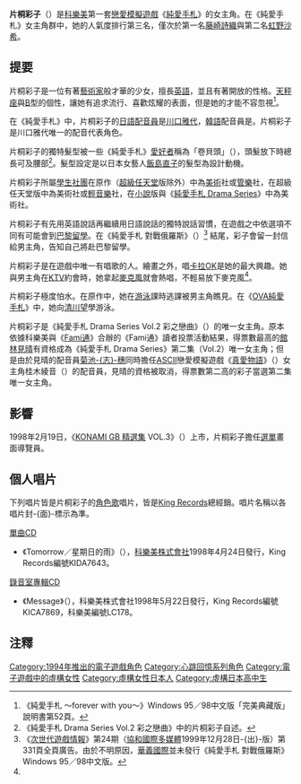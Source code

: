 {{noteTA
|1=zh-cn:心跳回忆系列; zh-tw:純愛手札系列; zh-hk:心跳回憶系列;
|2=zh-cn:心跳回忆; zh-tw:純愛手札; zh-hk:心跳回憶;
|3=zh-cn:养成游戏; zh-tw:養成遊戲; zh-hk:育成遊戲;
}}

{{Infobox animanga character
| name         = 片桐彩子
| series       = 《[[心跳回忆_(游戏)|純愛手札]]》女主角
| image        = Ayako Katagiri on Tokimeki Memorial Sega Saturn omake card.png
| imagesize    = 180px
| caption      = 《純愛手札 〜forever with you〜》（{{lang|ja|ときめきメモリアル 〜forever with you〜}}）[[SEGA_Saturn|SEGA Saturn]]版附贈的片桐彩子圖卡用圖
| first        = 女主角已登場人數3人以下時藝術50以上，或女主角已登場人數3人以上時藝術65以上，在平日學習藝術
| last         = 
| creator      = 人物設計：[[小倉雅史|小倉雅史]]
| voiced by    = {{flagicon|JPN}} [[川口雅代|川口雅代]]<br>{{flagicon|KOR}} {{tsl|ko|김효선|}}
| oaux1 name   = 
| oaux1        = 
| nickname     = 
| alias        = 
| age          = 
| gender       = 女
| species      = 人類
| height       = 159公分
| weight       = 
| born         = 9月30日
| death        = 
| nationality  = {{JPN}}
| class        = 
| occupation   = [[高中|高中]][[學生|學生]]
| title        = 
| relatives    = 
| divider      = yes
| paux1 name   = 星座
| paux1        = [[天秤座|天秤座]]
| paux2 name   = 血型
| paux2        = [[B型|B型]]
| paux3 name   = 三圍
| paux3        = 1995年：B86/W60/H86<br>1996年：B86/W59/H86<br>1997年：B86/W60/H87
| paux4 name   = 
| paux4        = 
| aux1 name    = [[萌屬性|萌屬性]]
| aux1         = 長髮
| aux2 name    = 興趣
| aux2         = 繪畫、唱[[卡拉OK|卡拉OK]]
| aux3 name    = 喜歡的食物
| aux3         = [[漢堡_(食物)|漢堡]]
| aux4 name    = 所屬[[學生社團|學生社團]]
| aux4         = [[美術|美術]]社或[[管樂|管樂]]社（[[超級任天堂|超級任天堂]]版改為[[輕音樂|輕音樂]]社）
| aux5 name    = -{出}-路
| aux5         = 依遊戲中的選項不同，可能會到[[巴黎|巴黎]][[留學|留學]]。
}}

{{Japanese
| japanese = 片桐 彩子
| kana = かたぎり あやこ
| romaji = Katagiri Ayako
|}}

'''片桐彩子'''（{{lang|ja|片桐彩子}}）是[[科樂美|科樂美]]第一套[[戀愛模擬遊戲|戀愛模擬遊戲]]《[[心跳回忆_(游戏)|純愛手札]]》的女主角。在《純愛手札》女主角群中，她的人氣度排行第三名，僅次於第一名[[藤崎詩織|藤崎詩織]]與第二名[[虹野沙希|虹野沙希]]。

==提要==
片桐彩子是一位有著[[藝術家|藝術家]]般才華的少女，擅長[[英語|英語]]，並且有著開放的性格。[[天秤座|天秤座]]與[[B型|B型]]的個性，讓她有追求流行、喜歡炫耀的表面，但是她的才能不容忽視<ref name="完美典藏版說明書第52頁">《純愛手札 〜forever with you〜》Windows 95／98中文版「完美典藏版」說明書第52頁。</ref>。

在《純愛手札》中，片桐彩子的[[日語|日語]][[配音員|配音員]]是[[川口雅代|川口雅代]]，[[韓語|韓語]]配音員是{{tsl|ko|김효선|}}。片桐彩子是川口雅代唯一的配音代表角色。

片桐彩子的獨特髮型被一些《純愛手札》[[愛好者|愛好者]]稱為「卷貝頭」（{{lang|ja|巻貝ヘア}}），頭髮放下時總長可及腰部<ref>《純愛手札 Drama Series Vol.2 彩之戀曲》中的片桐彩子自述。</ref>。髮型設定是以日本女藝人[[飯島直子|飯島直子]]的髮型為設計動機。

片桐彩子所屬[[學生社團|學生社團]]在原作（[[超級任天堂|超級任天堂]]版除外）中為[[美術|美術]]社或[[管樂|管樂]]社，在超級任天堂版中為美術社或[[輕音樂|輕音樂]]社，在[[小說|小說]]版與《[[純愛手札_Drama_Series|純愛手札 Drama Series]]》中為美術社。

片桐彩子有先用英語說話再繼續用日語說話的獨特說話習慣，在遊戲之中依選項不同有可能會到[[巴黎|巴黎]][[留學|留學]]。在《純愛手札 對戰俄羅斯》（{{lang|ja|ときめきメモリアル対戦ぱずるだま}}）<ref>《[[次世代遊戲情報|次世代遊戲情報]]》第24期（[[協和國際多媒體|協和國際多媒體]]1999年12月28日-{出}-版）第331頁全頁廣告。由於不明原因，[[華義國際|華義國際]]並未發行《純愛手札 對戰俄羅斯》Windows 95／98中文版。</ref> 結尾，彩子會留一封信給男主角，告知自己將赴巴黎留學。

片桐彩子是在遊戲中唯一有唱歌的人。繪畫之外，唱[[卡拉OK|卡拉OK]]是她的最大興趣。她與男主角在[[卡拉OK|KTV]]約會時，她拿起[[麥克風|麥克風]]就會熱唱，不輕易放下麥克風<ref name="完美典藏版說明書第52頁" />。

片桐彩子極度怕水。在原作中，她在[[游泳|游泳]]課時逃課被男主角瞧見。在《[[OVA純愛手札|OVA純愛手札]]》中，她向[[清川望|清川望]]學游泳。

片桐彩子是《純愛手札 Drama Series Vol.2 彩之戀曲》（{{lang|ja|ときめきメモリアルドラマシリーズ Vol.2 彩のラブソング}}）的唯一女主角。原本依據科樂美與《[[Fami通|Fami通]]》合辦的《Fami通》讀者投票活動結果，得票數最高的[[館林見晴|館林見晴]]有資格成為《純愛手札 Drama Series》第二集（Vol.2）唯一女主角；但是由於見晴的配音員[[菊池志穗|菊池-{志}-穗]]同時擔任[[ASCII_(公司)|ASCII]]戀愛模擬遊戲《[[真愛物語|真愛物語]]》（{{lang|ja|トゥルー・ラブストーリー}}）女主角桂木綾音（{{lang|ja|桂木綾音}}）的配音員，見晴的資格被取消，得票數第二高的彩子當選第二集唯一女主角。

==影響==
1998年2月19日，《[[KONAMI_GB_精選集|KONAMI GB 精選集]] VOL.3》（{{lang|ja|コナミGBコレクション VOL.3}}）上市，片桐彩子擔任[[選單|選單]]畫面導覽員。

==個人唱片==
下列唱片皆是片桐彩子的[[角色歌|角色歌]]唱片，皆是[[King_Records|King Records]]總經銷。唱片名稱以各唱片封-{面}-標示為準。
;[[單曲|單曲]][[CD|CD]]
*《Tomorrow／星期日的雨》（{{lang|ja|Tomorrow／日曜の雨のように}}），[[科樂美株式會社|科樂美株式會社]]1998年4月24日發行，King Records編號KIDA7643。
;[[錄音室專輯|錄音室專輯]]CD
*《Message》（{{lang|ja|Message}}），科樂美株式會社1998年5月22日發行，King Records編號KICA7869，科樂美編號LC178。

==注釋==
{{reflist}}

{{心跳回忆系列}}
{{DEFAULTSORT:Katagiri, Ayako}}
[[Category:1994年推出的電子遊戲角色|Category:1994年推出的電子遊戲角色]]
[[Category:心跳回憶系列角色|Category:心跳回憶系列角色]]
[[Category:電子遊戲中的虛構女性|Category:電子遊戲中的虛構女性]]
[[Category:虛構女性日本人|Category:虛構女性日本人]]
[[Category:虛構日本高中生|Category:虛構日本高中生]]